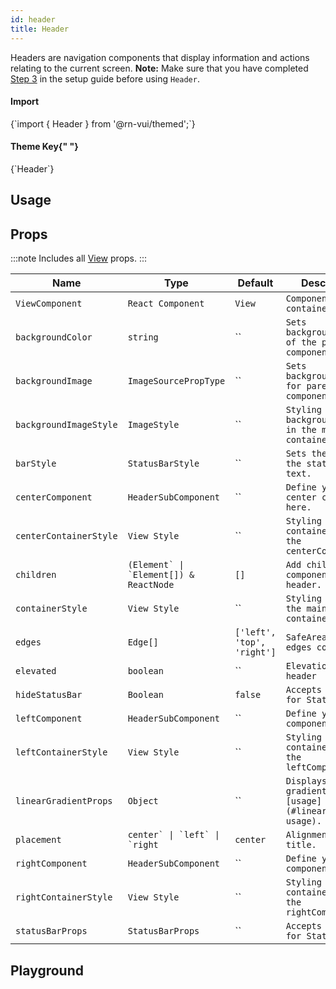 ```yaml
---
id: header
title: Header
---
```



<IconsStyle />

Headers are navigation components that display information and actions relating to the current screen.
**Note:**
Make sure that you have completed [Step 3](../installation#install-react-native-safe-area-context) in the setup guide before using `Header`.

<div class="row inline-flex-center">
  <div class="col col--3">
    <h4>Import</h4>
  </div>
  <div class="col col--9">
    <CodeBlock>{`import { Header } from '@rn-vui/themed';`}</CodeBlock>
  </div>
  <div class="col col--3">
    <h4>
      Theme Key{" "}
      <a href="../customizing#using-themeprovider">
        <BiInfoCircle />
      </a>
    </h4>
  </div>
  <div class="col col--9">
    <CodeBlock>{`Header`}</CodeBlock>
  </div>
</div>

## Usage

<Usage />

## Props

:::note
Includes all [View](https://reactnative.dev/docs/view#props) props.
:::

<div class='table-responsive'>

| Name                   | Type                                       | Default                    | Description                                                       |
| ---------------------- | ------------------------------------------ | -------------------------- | ----------------------------------------------------------------- |
| `ViewComponent`        | `React Component`                          | `View`                     | `Component for container.`                                        |
| `backgroundColor`      | `string`                                   | ``                         | `Sets backgroundColor of the parent component.`                   |
| `backgroundImage`      | `ImageSourcePropType`                      | ``                         | `Sets backgroundImage for parent component.`                      |
| `backgroundImageStyle` | `ImageStyle`                               | ``                         | `Styling for backgroundImage in the main container.`              |
| `barStyle`             | `StatusBarStyle`                           | ``                         | `Sets the color of the status bar text.`                          |
| `centerComponent`      | `HeaderSubComponent`                       | ``                         | `Define your center component here.`                              |
| `centerContainerStyle` | `View Style`                               | ``                         | `Styling for container around the centerComponent.`               |
| `children`             | `` (Element` \| `Element[]) & ReactNode `` | `[]`                       | `Add children component to the header.`                           |
| `containerStyle`       | `View Style`                               | ``                         | `Styling around the main container.`                              |
| `edges`                | `Edge[]`                                   | `['left', 'top', 'right']` | `SafeAreaView edges control.`                                     |
| `elevated`             | `boolean`                                  | ``                         | `Elevation for header`                                            |
| `hideStatusBar`        | `Boolean`                                  | `false`                    | `Accepts all props for StatusBar.`                                |
| `leftComponent`        | `HeaderSubComponent`                       | ``                         | `Define your left component here.`                                |
| `leftContainerStyle`   | `View Style`                               | ``                         | `Styling for container around the leftComponent.`                 |
| `linearGradientProps`  | `Object`                                   | ``                         | `Displays a linear gradient. See [usage](#lineargradient-usage).` |
| `placement`            | `` center` \| `left` \| `right ``          | `center`                   | `Alignment for title.`                                            |
| `rightComponent`       | `HeaderSubComponent`                       | ``                         | `Define your right component here.`                               |
| `rightContainerStyle`  | `View Style`                               | ``                         | `Styling for container around the rightComponent.`                |
| `statusBarProps`       | `StatusBarProps`                           | ``                         | `Accepts all props for StatusBar.`                                |

</div>

## Playground

<Play />
